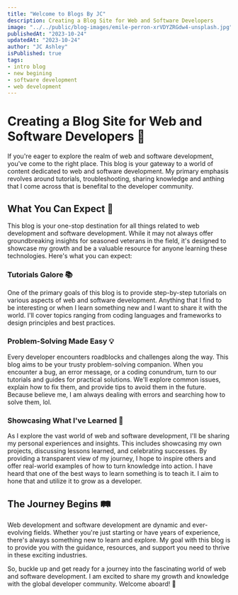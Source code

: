 ```yaml
---
title: "Welcome to Blogs By JC"
description: Creating a Blog Site for Web and Software Developers
image: "../../public/blog-images/emile-perron-xrVDYZRGdw4-unsplash.jpg"
publishedAt: "2023-10-24"
updatedAt: "2023-10-24"
author: "JC Ashley"
isPublished: true
tags: 
- intro blog
- new begining 
- software development
- web development
---
```


# Creating a Blog Site for Web and Software Developers 🚀


If you're eager to explore the realm of web and software development, you've come to the right place. This blog is your gateway to a world of content dedicated to web and software development. My primary emphasis revolves around tutorials, troubleshooting, sharing knowledge and anthing that I come across that is benefital to the developer community.

## What You Can Expect 🧐

This blog is your one-stop destination for all things related to web development and software development. While it may not always offer groundbreaking insights for seasoned veterans in the field, it's designed to showcase my growth and be a valuable resource for anyone learning these technologies. Here's what you can expect:

### Tutorials Galore 📚

One of the primary goals of this blog is to provide step-by-step tutorials on various aspects of web and software development. Anything that I find to be interesting or when I learn something new and I want to share it with the world. I'll cover topics ranging from coding languages and frameworks to design principles and best practices.

### Problem-Solving Made Easy 💡

Every developer encounters roadblocks and challenges along the way. This blog aims to be your trusty problem-solving companion. When you encounter a bug, an error message, or a coding conundrum, turn to our tutorials and guides for practical solutions. We'll explore common issues, explain how to fix them, and provide tips to avoid them in the future. Because believe me, I am always dealing with errors and searching how to solve them, lol.

### Showcasing What I've Learned 🌱

As I explore the vast world of web and software development, I'll be sharing my personal experiences and insights. This includes showcasing my own projects, discussing lessons learned, and celebrating successes. By providing a transparent view of my journey, I hope to inspire others and offer real-world examples of how to turn knowledge into action. I have heard that one of the best ways to learn something is to teach it. I aim to hone that and utilize it to grow as a developer.

## The Journey Begins 🛤️

Web development and software development are dynamic and ever-evolving fields. Whether you're just starting or have years of experience, there's always something new to learn and explore. My goal with this blog is to provide you with the guidance, resources, and support you need to thrive in these exciting industries.

So, buckle up and get ready for a journey into the fascinating world of web and software development. I am excited to share my growth and knowledge with the global developer community. Welcome aboard! 🚀
